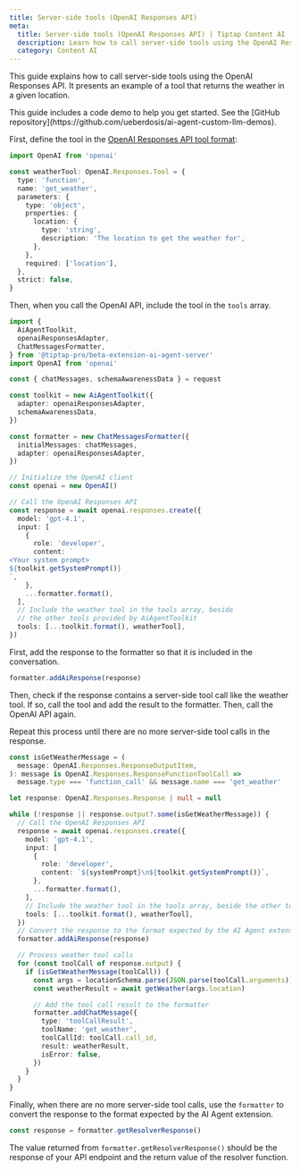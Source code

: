 ```yaml
---
title: Server-side tools (OpenAI Responses API)
meta:
  title: Server-side tools (OpenAI Responses API) | Tiptap Content AI
  description: Learn how to call server-side tools using the OpenAI Responses API.
  category: Content AI
---
```



This guide explains how to call server-side tools using the OpenAI Responses API. It presents an example of a tool that returns the weather in a given location.

<Callout title="Code demo available" variant="info">
  This guide includes a code demo to help you get started. See the [GitHub
  repository](https://github.com/ueberdosis/ai-agent-custom-llm-demos).
</Callout>

First, define the tool in the [OpenAI Responses API tool format](https://platform.openai.com/docs/guides/function-calling?api-mode=responses#defining-functions):

```ts
import OpenAI from 'openai'

const weatherTool: OpenAI.Responses.Tool = {
  type: 'function',
  name: 'get_weather',
  parameters: {
    type: 'object',
    properties: {
      location: {
        type: 'string',
        description: 'The location to get the weather for',
      },
    },
    required: ['location'],
  },
  strict: false,
}
```

Then, when you call the OpenAI API, include the tool in the `tools` array.

```ts
import {
  AiAgentToolkit,
  openaiResponsesAdapter,
  ChatMessagesFormatter,
} from '@tiptap-pro/beta-extension-ai-agent-server'
import OpenAI from 'openai'

const { chatMessages, schemaAwarenessData } = request

const toolkit = new AiAgentToolkit({
  adapter: openaiResponsesAdapter,
  schemaAwarenessData,
})

const formatter = new ChatMessagesFormatter({
  initialMessages: chatMessages,
  adapter: openaiResponsesAdapter,
})

// Initialize the OpenAI client
const openai = new OpenAI()

// Call the OpenAI Responses API
const response = await openai.responses.create({
  model: 'gpt-4.1',
  input: [
    {
      role: 'developer',
      content: `
<Your system prompt>
${toolkit.getSystemPrompt()}
`,
    },
    ...formatter.format(),
  ],
  // Include the weather tool in the tools array, beside
  // the other tools provided by AiAgentToolkit
  tools: [...toolkit.format(), weatherTool],
})
```

First, add the response to the formatter so that it is included in the conversation.

```ts
formatter.addAiResponse(response)
```

Then, check if the response contains a server-side tool call like the weather tool. If so, call the tool and add the result to the formatter. Then, call the OpenAI API again.

Repeat this process until there are no more server-side tool calls in the response.

```ts
const isGetWeatherMessage = (
  message: OpenAI.Responses.ResponseOutputItem,
): message is OpenAI.Responses.ResponseFunctionToolCall =>
  message.type === 'function_call' && message.name === 'get_weather'

let response: OpenAI.Responses.Response | null = null

while (!response || response.output?.some(isGetWeatherMessage)) {
  // Call the OpenAI Responses API
  response = await openai.responses.create({
    model: 'gpt-4.1',
    input: [
      {
        role: 'developer',
        content: `${systemPrompt}\n${toolkit.getSystemPrompt()}`,
      },
      ...formatter.format(),
    ],
    // Include the weather tool in the tools array, beside the other tools provided by AiAgentToolkit
    tools: [...toolkit.format(), weatherTool],
  })
  // Convert the response to the format expected by the AI Agent extension
  formatter.addAiResponse(response)

  // Process weather tool calls
  for (const toolCall of response.output) {
    if (isGetWeatherMessage(toolCall)) {
      const args = locationSchema.parse(JSON.parse(toolCall.arguments))
      const weatherResult = await getWeather(args.location)

      // Add the tool call result to the formatter
      formatter.addChatMessage({
        type: 'toolCallResult',
        toolName: 'get_weather',
        toolCallId: toolCall.call_id,
        result: weatherResult,
        isError: false,
      })
    }
  }
}
```

Finally, when there are no more server-side tool calls, use the `formatter` to convert the response to the format expected by the AI Agent extension.

```ts
const response = formatter.getResolverResponse()
```

The value returned from `formatter.getResolverResponse()` should be the response of your API endpoint and the return value of the resolver function.
